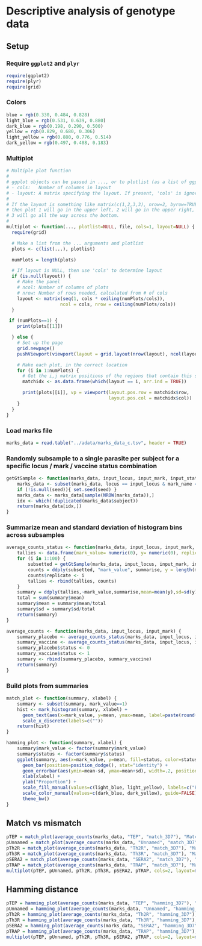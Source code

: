 # Descriptive analysis of genotype data

## Setup

### Require `ggplot2` and `plyr`

```r
require(ggplot2)
require(plyr)
require(grid)
```

### Colors

```r
blue = rgb(0.330, 0.484, 0.828)
light_blue = rgb(0.531, 0.639, 0.880)
dark_blue = rgb(0.198, 0.290, 0.500)
yellow = rgb(0.829, 0.680, 0.306)
light_yellow = rgb(0.880, 0.776, 0.514)
dark_yellow = rgb(0.497, 0.408, 0.183)
```

### Multiplot
```r
# Multiple plot function
#
# ggplot objects can be passed in ..., or to plotlist (as a list of ggplot objects)
# - cols:   Number of columns in layout
# - layout: A matrix specifying the layout. If present, 'cols' is ignored.
#
# If the layout is something like matrix(c(1,2,3,3), nrow=2, byrow=TRUE),
# then plot 1 will go in the upper left, 2 will go in the upper right, and
# 3 will go all the way across the bottom.
#
multiplot <- function(..., plotlist=NULL, file, cols=1, layout=NULL) {
  require(grid)

  # Make a list from the ... arguments and plotlist
  plots <- c(list(...), plotlist)

  numPlots = length(plots)

  # If layout is NULL, then use 'cols' to determine layout
  if (is.null(layout)) {
    # Make the panel
    # ncol: Number of columns of plots
    # nrow: Number of rows needed, calculated from # of cols
    layout <- matrix(seq(1, cols * ceiling(numPlots/cols)),
                    ncol = cols, nrow = ceiling(numPlots/cols))
  }

 if (numPlots==1) {
    print(plots[[1]])

  } else {
    # Set up the page
    grid.newpage()
    pushViewport(viewport(layout = grid.layout(nrow(layout), ncol(layout))))

    # Make each plot, in the correct location
    for (i in 1:numPlots) {
      # Get the i,j matrix positions of the regions that contain this subplot
      matchidx <- as.data.frame(which(layout == i, arr.ind = TRUE))

      print(plots[[i]], vp = viewport(layout.pos.row = matchidx$row,
                                      layout.pos.col = matchidx$col))
    }
  }
}
```

### Load marks file

```r
marks_data = read.table("../adata/marks_data_c.tsv", header = TRUE)
```

### Randomly subsample to a single parasite per subject for a specific locus / mark / vaccine status combination
```r
getGtSample <- function(marks_data, input_locus, input_mark, input_status, seed=NULL) {
	marks_data <- subset(marks_data, locus == input_locus & mark_name == input_mark & vaccine_status == input_status)
	if (!is.null(seed)){ set.seed(seed) }
	marks_data <- marks_data[sample(NROW(marks_data)),]
	idx <- which(!duplicated(marks_data$subject))
	return(marks_data[idx,])
}
```

### Summarize mean and standard deviation of histogram bins across subsamples

```r
average_counts_status <- function(marks_data, input_locus, input_mark, input_status) {
	tallies <- data.frame(mark_value= numeric(0), y= numeric(0), replicate = numeric(0))
	for (i in 1:100) {
		subsetted = getGtSample(marks_data, input_locus, input_mark, input_status)
		counts = ddply(subsetted, "mark_value", summarise, y = length(mark_value))
		counts$replicate <- i
		tallies <- rbind(tallies, counts)
	}
	summary = ddply(tallies,~mark_value,summarise,mean=mean(y),sd=sd(y))
	total = sum(summary$mean)
	summary$mean = summary$mean/total
	summary$sd = summary$sd/total	
	return(summary)
}

average_counts <- function(marks_data, input_locus, input_mark) {
	summary_placebo <- average_counts_status(marks_data, input_locus, input_mark, 0)
	summary_vaccine <- average_counts_status(marks_data, input_locus, input_mark, 1)
	summary_placebo$status <- 0
	summary_vaccine$status <- 1
	summary <- rbind(summary_placebo, summary_vaccine)
	return(summary)
}
```

### Build plots from summaries

```r
match_plot <- function(summary, xlabel) {
	summary <- subset(summary, mark_value==1)
	hist <- mark_histogram(summary, xlabel) + 
	  geom_text(aes(x=mark_value, y=mean, ymax=mean, label=paste(round(mean*100,1),"%",sep="")), color="black", vjust=2.2, position = position_dodge(width=0.9)) +
	  scale_x_discrete(labels=c(""))
	return(hist)
}

hamming_plot <- function(summary, xlabel) {
	summary$mark_value <- factor(summary$mark_value)
	summary$status <- factor(summary$status)
	ggplot(summary, aes(x=mark_value, y=mean, fill=status, color=status)) +
      geom_bar(position=position_dodge(), stat="identity") +
	  geom_errorbar(aes(ymin=mean-sd, ymax=mean+sd), width=.2, position=position_dodge(.9)) +      
      xlab(xlabel) +
      ylab("Proportion") +
	  scale_fill_manual(values=c(light_blue, light_yellow), labels=c("Placebo", "Vaccine")) +
	  scale_color_manual(values=c(dark_blue, dark_yellow), guide=FALSE) +
      theme_bw()
}
```

## Match vs mismatch

```r
pTEP = match_plot(average_counts(marks_data, "TEP", "match_3D7"), "Match TEP")
pUnnamed = match_plot(average_counts(marks_data, "Unnamed", "match_3D7"), "Match Unnamed")
pTh2R = match_plot(average_counts(marks_data, "Th2R", "match_3D7"), "Match Th2R")
pTh3R = match_plot(average_counts(marks_data, "Th3R", "match_3D7"), "Match Th3R")
pSERA2 = match_plot(average_counts(marks_data, "SERA2", "match_3D7"), "Match SERA2")
pTRAP = match_plot(average_counts(marks_data, "TRAP", "match_3D7"), "Match TRAP")
multiplot(pTEP, pUnnamed, pTh2R, pTh3R, pSERA2, pTRAP, cols=2, layout=matrix(c(1,2,3,4,5,6), nrow=3, byrow=TRUE))
```

## Hamming distance

```r
pTEP = hamming_plot(average_counts(marks_data, "TEP", "hamming_3D7"), "Hamming distance TEP")
pUnnamed = hamming_plot(average_counts(marks_data, "Unnamed", "hamming_3D7"), "Hamming distance Unnamed")
pTh2R = hamming_plot(average_counts(marks_data, "Th2R", "hamming_3D7"), "Hamming distance Th2R")
pTh3R = hamming_plot(average_counts(marks_data, "Th3R", "hamming_3D7"), "Hamming distance Th3R")
pSERA2 = hamming_plot(average_counts(marks_data, "SERA2", "hamming_3D7"), "Hamming distance SERA2")
pTRAP = hamming_plot(average_counts(marks_data, "TRAP", "hamming_3D7"), "Hamming distance TRAP")
multiplot(pTEP, pUnnamed, pTh2R, pTh3R, pSERA2, pTRAP, cols=2, layout=matrix(c(1,2,3,4,5,6), nrow=3, byrow=TRUE))
```

